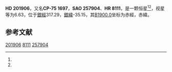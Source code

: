 {{Starbox begin
| name = HD 201906
}}
{{Starbox observe
| epoch = [[J2000.0|J2000.0]]
| constell = {{星座名待查}}<ref name=SIMBAD>{{cite web
 | url=http://simbad.u-strasbg.fr/simbad/sim-id?Ident=HR+8111
 | title=Pulsating variable Star
 | publisher=Centre de Données astronomiques de Strasbourg
 | work=SIMBAD
 | accessdate=2012-07-13
 | archive-date=2016-03-16
 | archive-url=https://web.archive.org/web/20160316132037/http://simbad.u-strasbg.fr/simbad/sim-id?Ident=HR+8111
 | dead-url=no
 }}</ref><ref name=DATA>{{cite web
 | url=http://vizier.u-strasbg.fr/viz-bin/VizieR-5?-out.add=.&-source=5050&-corr=PK=HR&-out.max=9999&HR=8111
 | title=VizieR Detailed Page
 | accessdate=2012-07-13
 | archive-date=2019-02-16
 | archive-url=https://web.archive.org/web/20190216100312/http://vizier.u-strasbg.fr/viz-bin/VizieR-5?-out.add=.&-source=5050&-corr=PK=HR&-out.max=9999&HR=8111
 | dead-url=no
 }}</ref>
| 星官 = 
| ra = {{RA|21|18|16.1}}<ref name=SIMBAD /><ref name=DATA />
| dec = {{DEC|-75|20|48}}<ref name=SIMBAD /><ref name=DATA />
| appmag_v = 6.63<ref name=SIMBAD /><ref name=DATA />
}}
{{Starbox character
| class = A1V<ref name=SIMBAD /><ref name=DATA />
| b-v = 0.03<ref name=SIMBAD /><ref name=DATA />
| u-b = 0<ref name=SIMBAD /><ref name=DATA />
| r-i = <ref name=SIMBAD /><ref name=DATA />
| variable = 
}}
{{Starbox astrometry
| radial_v = 0
| prop_mo_ra = 16
| parallax = 
| p_error = 
}}
{{Starbox catalog
| names =CP-75 1697，[[SAO星表|SAO]] 257904，[[HD星表|HD]] 201906，[[HR星表|HR]] 8111}}
{{Starbox reference |Simbad=HR+8111}}
{{Starbox end}}

'''HD 201906'''，又名'''CP-75 1697'''，'''SAO 257904'''、'''HR 8111'''，是一颗恒星<ref name=SIMBAD /><ref name=DATA />，视星等为6.63，位于[[銀道座標系|銀經]]317.29，[[銀道座標系|銀緯]]-35.15，其[[B1900.0|B1900.0]]坐标为赤經{{RA|21|7|22.5}}，赤緯{{DEC|-75|-35.15|40}}。

== 参考文献 ==
{{reflist}}

{{star-stub}}

[[Category:HD和HDE天體|201906]]
[[Category:HR天體|8111]]
[[Category:SAO天體|257904]]